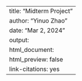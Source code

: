 ---
title: "Midterm Project"
author: "Yinuo Zhao"
date: "Mar 2, 2024"
output:
  html_document:
    html_preview: false
link-citations: yes
---